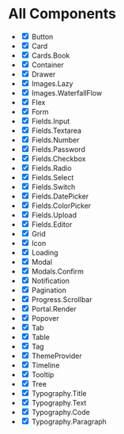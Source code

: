 
<Meta title="All Components" />

# All Components

- <input type="checkbox" readOnly checked /> Button
- <input type="checkbox" readOnly checked /> Card
- <input type="checkbox" readOnly checked /> Cards.Book
- <input type="checkbox" readOnly checked /> Container
- <input type="checkbox" readOnly checked /> Drawer
- <input type="checkbox" readOnly checked={false} /> Images.Lazy
- <input type="checkbox" readOnly checked={false} /> Images.WaterfallFlow
- <input type="checkbox" readOnly checked /> Flex
- <input type="checkbox" readOnly checked={false} /> Form
- <input type="checkbox" readOnly checked={false} /> Fields.Input
- <input type="checkbox" readOnly checked={false} /> Fields.Textarea
- <input type="checkbox" readOnly checked={false} /> Fields.Number
- <input type="checkbox" readOnly checked={false} /> Fields.Password
- <input type="checkbox" readOnly checked={false} /> Fields.Checkbox
- <input type="checkbox" readOnly checked={false} /> Fields.Radio
- <input type="checkbox" readOnly checked={false} /> Fields.Select
- <input type="checkbox" readOnly checked={false} /> Fields.Switch
- <input type="checkbox" readOnly checked={false} /> Fields.DatePicker
- <input type="checkbox" readOnly checked={false} /> Fields.ColorPicker
- <input type="checkbox" readOnly checked={false} /> Fields.Upload
- <input type="checkbox" readOnly checked={false} /> Fields.Editor
- <input type="checkbox" readOnly checked /> Grid
- <input type="checkbox" readOnly checked /> Icon
- <input type="checkbox" readOnly checked /> Loading
- <input type="checkbox" readOnly checked /> Modal
- <input type="checkbox" readOnly checked={false} /> Modals.Confirm
- <input type="checkbox" readOnly checked /> Notification
- <input type="checkbox" readOnly checked={false} /> Pagination
- <input type="checkbox" readOnly checked /> Progress.Scrollbar
- <input type="checkbox" readOnly checked /> Portal.Render
- <input type="checkbox" readOnly checked={false} /> Popover
- <input type="checkbox" readOnly checked={false} /> Tab
- <input type="checkbox" readOnly checked={false} /> Table
- <input type="checkbox" readOnly checked={false} /> Tag
- <input type="checkbox" readOnly checked /> ThemeProvider
- <input type="checkbox" readOnly checked={false} /> Timeline
- <input type="checkbox" readOnly checked={false} /> Tooltip
- <input type="checkbox" readOnly checked={false} /> Tree
- <input type="checkbox" readOnly checked /> Typography.Title
- <input type="checkbox" readOnly checked /> Typography.Text
- <input type="checkbox" readOnly checked /> Typography.Code
- <input type="checkbox" readOnly checked /> Typography.Paragraph
